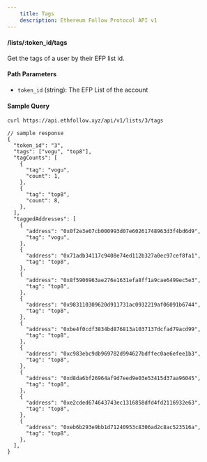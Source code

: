 ```yaml
---
    title: Tags
    description: Ethereum Follow Protocol API v1
---
```


#### /lists/\:token_id/tags

Get the tags of a user by their EFP list id.

#### Path Parameters

- `token_id` (string): The EFP List of the account

#### Sample Query

```sh
curl https://api.ethfollow.xyz/api/v1/lists/3/tags
```

```jsonc
// sample response
{
  "token_id": "3",
  "tags": ["vogu", "top8"],
  "tagCounts": [
    {
      "tag": "vogu",
      "count": 1,
    },
    {
      "tag": "top8",
      "count": 8,
    },
  ],
  "taggedAddresses": [
    {
      "address": "0x0f2e3e67cb000993d07e60261748963d3f4bd6d9",
      "tag": "vogu",
    },
    {
      "address": "0x71adb34117c9408e74ed112b327a0ec97cef8fa1",
      "tag": "top8",
    },
    {
      "address": "0x8f5906963ae276e1631efa8ff1a9cae6499ec5e3",
      "tag": "top8",
    },
    {
      "address": "0x983110309620d911731ac0932219af06091b6744",
      "tag": "top8",
    },
    {
      "address": "0xbe4f0cdf3834bd876813a1037137dcfad79acd99",
      "tag": "top8",
    },
    {
      "address": "0xc983ebc9db969782d994627bdffec0ae6efee1b3",
      "tag": "top8",
    },
    {
      "address": "0xd8da6bf26964af9d7eed9e03e53415d37aa96045",
      "tag": "top8",
    },
    {
      "address": "0xe2cded674643743ec1316858dfd4fd2116932e63",
      "tag": "top8",
    },
    {
      "address": "0xeb6b293e9bb1d71240953c8306ad2c8ac523516a",
      "tag": "top8",
    },
  ],
}
```

